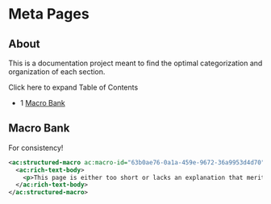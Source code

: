 
# Meta Pages 

 

## About

This is a documentation project meant to find the optimal categorization and organization of each section.

Click here to expand Table of Contents

* 1 [Macro Bank](#macro-bank)

## Macro Bank

For consistency!

```xml
<ac:structured-macro ac:macro-id="63b0ae76-0a1a-459e-9672-36a9953d4d70" ac:name="note" ac:schema-version="1">
  <ac:rich-text-body>
    <p>This page is either too short or lacks an explanation that merits a separate page.</p>
  </ac:rich-text-body>
</ac:structured-macro>
```


